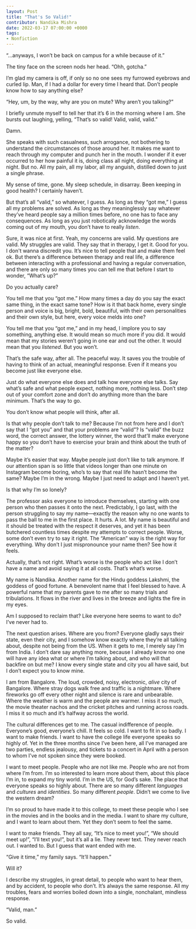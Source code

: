---
layout: Post
title: "That's So Valid!"
contributor: Nandika Mishra
date: 2022-03-17 07:00:00 +0000
tags: 
- Nonfiction
---
“...anyways, I won’t be back on campus for a while because of it.”

The tiny face on the screen nods her head. “Ohh, gotcha.”

I’m glad my camera is off, if only so no one sees my furrowed eyebrows and curled lip. Man, if I had a dollar for every time I heard that. Don’t people know how to say anything else?

“Hey, um, by the way, why are you on mute? Why aren’t you talking?”

I briefly unmute myself to tell her that it’s 6 in the morning where I am. She bursts out laughing, yelling, “That’s so valid! Valid, valid, valid.”

Damn.

She speaks with such casualness, such arrogance, not bothering to understand the circumstances of those around her. It makes me want to reach through my computer and punch her in the mouth. I wonder if it ever occurred to her how painful it is, doing class all night, doing everything at night. But no. All my pain, all my labor, all my anguish, distilled down to just a single phrase.

My sense of time, gone. My sleep schedule, in disarray. Been keeping in good health? I certainly haven’t.

But that’s all “valid,” so whatever, I guess. As long as they “got me,” I guess all my problems are solved. As long as they meaninglessly say whatever they’ve heard people say a million times before, no one has to face any consequences. As long as you just robotically acknowledge the words coming out of my mouth, you don’t have to really <em>listen</em>.

Sure, it was nice at first. Yeah, my concerns are valid. My questions are valid. My struggles are valid. They say that in therapy, I get it. Good for you. I don't wanna discredit you. It’s nice to tell people that and make them feel ok. But there’s a difference between therapy and real life, a difference between interacting with a professional and having a regular conversation, and there are only so many times you can tell me that before I start to wonder, “What’s up?”

Do you actually care?

You tell me that you “got me.” How many times a day do you say the exact same thing, in the exact same tone? How is it that back home, every single person and voice is big, bright, bold, beautiful, with their own personalities and their own style, but here, every voice melds into one?

You tell me that you “got me,” and in my head, I implore you to say something, anything else. It would mean so much more if you did. It would mean that my stories weren’t going in one ear and out the other. It would mean that you <em>listened</em>. But you won’t.

That’s the safe way, after all. The peaceful way. It saves you the trouble of having to think of an actual, meaningful response. Even if it means you become just like everyone else.

Just do what everyone else does and talk how everyone else talks. Say what’s safe and what people expect, nothing more, nothing less. Don’t step out of your comfort zone and don’t do anything more than the bare minimum. That’s the way to go.

You don’t know what people will think, after all.

Is that why people don’t talk to me? Because I’m not from here and I don’t say that I “got you” and that your problems are “valid”? Is “valid” the buzz word, the correct answer, the lottery winner, the word that’ll make everyone happy so you don’t have to exercise your brain and think about the truth of the matter?

Maybe it’s easier that way. Maybe people just don’t like to talk anymore. If our attention span is so little that videos longer than one minute on Instagram become boring, who’s to say that real life hasn’t become the same? Maybe I’m in the wrong. Maybe I just need to adapt and I haven’t yet.

Is that why I’m so lonely?

The professor asks everyone to introduce themselves, starting with one person who then passes it onto the next. Predictably, I go last, with the person struggling to say my name&mdash;exactly the reason why no one wants to pass the ball to me in the first place. It hurts. A lot. My name is beautiful and it should be treated with the respect it deserves, and yet it has been butchered countless times despite my attempts to correct people. Worse, some don’t even try to say it right. The “American” way is the right way for everything. Why don’t I just mispronounce your name then? See how it feels.

Actually, that’s not right. What’s worse is the people who act like I don’t have a name and avoid saying it at all costs. That’s what’s worse.

My name is Nandika. Another name for the Hindu goddess Lakshmi, the goddess of good fortune. A benevolent name that I feel blessed to have. A powerful name that my parents gave to me after so many trials and tribulations. It flows in the river and lives in the breeze and lights the fire in my eyes.

Am I supposed to reclaim that? Like everyone here seems to want to do? I’ve never had to. 

The next question arises. Where are you from? Everyone gladly says their state, even their city, and I somehow know exactly where they’re all talking about, despite not being from the US. When it gets to me, I merely say I’m from India. I don’t dare say anything more, because I already know no one will have any idea what or where I’m talking about, and who will that backfire on but me? I know every single state and city you all have said, but I don’t expect you to know mine.

I am from Bangalore. The loud, crowded, noisy, electronic, <em>alive</em> city of Bangalore. Where stray dogs walk free and traffic is a nightmare. Where fireworks go off every other night and silence is rare and unbearable. Where the weather is warm and the people are warmer. I miss it so much, the movie theater nachos and the cricket pitches and running across roads. I miss it so much and it’s halfway across the world. 

The cultural differences get to me. The casual indifference of people. Everyone’s good, everyone’s chill. It feels so cold. I want to fit in so badly. I want to make friends. I want to have the college life everyone speaks so highly of. Yet in the three months since I’ve been here, all I’ve managed are two parties, endless jealousy, and tickets to a concert in April with a person to whom I’ve not spoken since they were booked.

I want to meet people. People who are not like me. People who are not from where I’m from. I’m so interested to learn more about them, about this place I’m in, to expand my tiny world. I’m in the US, for God’s sake. The place that everyone speaks so highly about. There are so many different <em>languages</em> and <em>cultures</em> and <em>identities</em>. So many different <em>people</em>. Didn’t we come to live the western dream?

I’m so proud to have made it to this college, to meet these people who I see in the movies and in the books and in the media. I want to share my culture, and I want to learn about them. Yet they don’t seem to feel the same.

I want to make friends. They all say, “It’s nice to meet you!”, “We should meet up!”, “I’ll text you!”, but it’s all a lie. They never text. They never reach out. I wanted to. But I guess that want ended with me.

“Give it time,” my family says. “It’ll happen.”

Will it?

I describe my struggles, in great detail, to people who want to hear them, and by accident, to people who don’t. It’s always the same response. All my troubles, fears and worries boiled down into a single, nonchalant, mindless response.

“Valid, man.”

So valid.

